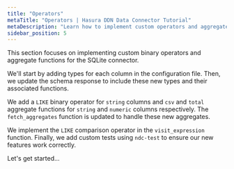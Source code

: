 ```yaml
---
title: "Operators"
metaTitle: "Operators | Hasura DDN Data Connector Tutorial"
metaDescription: "Learn how to implement custom operators and aggregate functions in a data connector for Hasura DDN"
sidebar_position: 5
---
```


This section focuses on implementing custom binary operators and aggregate functions for the SQLite connector.

We'll start by adding types for each column in the configuration file. Then, we update the schema response to include
these new types and their associated functions.

We add a `LIKE` binary operator for `string` columns and `csv` and `total` aggregate functions for `string` and
`numeric` columns respectively. The `fetch_aggregates` function is updated to handle these new aggregates.

We implement the `LIKE` comparison operator in the `visit_expression` function. Finally, we add custom tests using
`ndc-test` to ensure our new features work correctly.

Let's get started...
